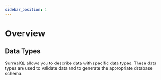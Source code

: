 ```yaml
---
sidebar_position: 1
---
```


# Overview

## Data Types 

SurrealQL allows you to describe data with specific data types. These data types are used to validate data and to generate the appropriate database schema.



